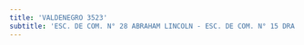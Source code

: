 ```yaml
---
title: 'VALDENEGRO 3523'
subtitle: 'ESC. DE COM. N° 28 ABRAHAM LINCOLN - ESC. DE COM. N° 15 DRA. CECILIA GRIERSON'
---
```


#
